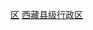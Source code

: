 {{Catnav|頁面分類|...|中国县份|中国各省县份}}
{{Catnav|頁面分類|...|中华人民共和国各级行政区划单位|县级行政区|西藏县级行政区}}
{{Catnav|頁面分類|...|中国各省行政区划|西藏行政区划|西藏县级行政区}}

[[Category:中国各省县份|区{{PAGENAME}}]]
[[Category:西藏县级行政区|]]